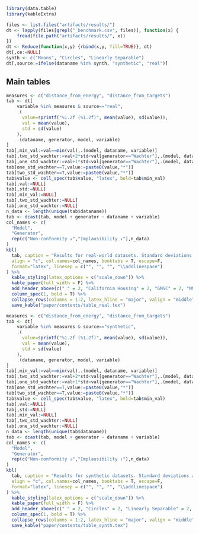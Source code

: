 
```r
library(data.table)
library(kableExtra)
```

```r
files <- list.files("artifacts/results/")
dt <- lapply(files[grepl("_benchmark.csv", files)], function(x) {
    fread(file.path("artifacts/results/", x))
})
dt <- Reduce(function(x,y) {rbind(x,y, fill=TRUE)}, dt)
dt[,ce:=NULL]
synth <- c("Moons", "Circles", "Linearly Separable")
dt[,source:=ifelse(dataname %in% synth, "synthetic", "real")]
```

## Main tables

```r
measures <- c("distance_from_energy", "distance_from_targets")
tab <- dt[
    variable %in% measures & source=="real",
    .(
      value=sprintf("%1.2f (%1.2f)", mean(value), sd(value)),
      val = mean(value),
      std = sd(value)
    ),
    .(dataname, generator, model, variable)
]
tab[,min_val:=val==min(val),.(model, dataname, variable)]
tab[,two_std_wachter:=val+2*std<val[generator=="Wachter"],.(model, dataname, variable)]
tab[,one_std_wachter:=val+1*std<val[generator=="Wachter"],.(model, dataname, variable)]
tab[one_std_wachter==T,value:=paste0(value,"*")]
tab[two_std_wachter==T,value:=paste0(value,"*")]
tab$value <- cell_spec(tab$value, "latex", bold=tab$min_val)
tab[,val:=NULL]
tab[,std:=NULL]
tab[,min_val:=NULL]
tab[,two_std_wachter:=NULL]
tab[,one_std_wachter:=NULL]
n_data <- length(unique(tab$dataname))
tab <- dcast(tab, model + generator ~ dataname + variable)
col_names <- c(
  "Model",
  "Generator",
  rep(c("Non-conformity ↓","Implausibility ↓"),n_data)
)
kbl(
  tab, caption = "Results for real-world datasets. Standard deviations across samples are shown in parentheses. Best outcomes are highlighted in bold. Asterisks indicate that the given value is more than one (*) or two (**) standard deviations away from the baseline (Wachter). \\label{tab:results-real} \\newline", 
  align = "c", col.names=col_names, booktabs = T, escape=F, 
  format="latex", linesep = c("", "", "", "\\addlinespace") 
) %>%
  kable_styling(latex_options = c("scale_down")) %>%
  kable_paper(full_width = F) %>%
  add_header_above(c(" " = 2, "California Housing" = 2, "GMSC" = 2, "MNIST" = 2)) %>%
  column_spec(1, bold = T) %>%
  collapse_rows(columns = 1:2, latex_hline = "major", valign = "middle") %>%
  save_kable("paper/contents/table_real.tex")
```

```r
measures <- c("distance_from_energy", "distance_from_targets")
tab <- dt[
    variable %in% measures & source=="synthetic",
    .(
      value=sprintf("%1.2f (%1.2f)", mean(value), sd(value)),
      val = mean(value),
      std = sd(value)
    ),
    .(dataname, generator, model, variable)
]
tab[,min_val:=val==min(val),.(model, dataname, variable)]
tab[,two_std_wachter:=val+2*std<val[generator=="Wachter"],.(model, dataname, variable)]
tab[,one_std_wachter:=val+1*std<val[generator=="Wachter"],.(model, dataname, variable)]
tab[one_std_wachter==T,value:=paste0(value,"*")]
tab[two_std_wachter==T,value:=paste0(value,"*")]
tab$value <- cell_spec(tab$value, "latex", bold=tab$min_val)
tab[,val:=NULL]
tab[,std:=NULL]
tab[,min_val:=NULL]
tab[,two_std_wachter:=NULL]
tab[,one_std_wachter:=NULL]
n_data <- length(unique(tab$dataname))
tab <- dcast(tab, model + generator ~ dataname + variable)
col_names <- c(
  "Model",
  "Generator",
  rep(c("Non-conformity ↓","Implausibility ↓"),n_data)
)
kbl(
  tab, caption = "Results for synthetic datasets. Standard deviations across samples are shown in parentheses. Best outcomes are highlighted in bold. Asterisks indicate that the given value is more than one (*) or two (**) standard deviations away from the baseline (Wachter). \\label{tab:results-synth} \\newline", 
  align = "c", col.names=col_names, booktabs = T, escape=F, 
  format="latex", linesep = c("", "", "", "\\addlinespace") 
) %>%
  kable_styling(latex_options = c("scale_down")) %>%
  kable_paper(full_width = F) %>%
  add_header_above(c(" " = 2, "Circles" = 2, "Linearly Separable" = 2, "Moons" = 2)) %>%
  column_spec(1, bold = T) %>%
  collapse_rows(columns = 1:2, latex_hline = "major", valign = "middle") %>%
  save_kable("paper/contents/table_synth.tex")
```